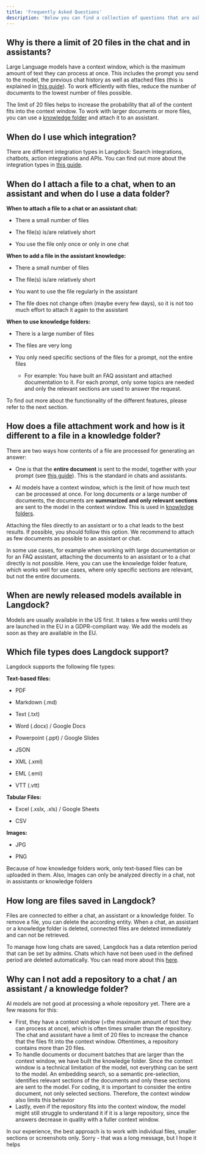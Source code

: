 ```yaml
---
title: 'Frequently Asked Questions'
description: 'Below you can find a collection of questions that are asked regularly.'
---
```


## Why is there a limit of 20 files in the chat and in assistants?

Large Language models have a context window, which is the maximum amount of text they can process at once. This includes the prompt you send to the model, the previous chat history as well as attached files (this is explained in [this guide](https://docs.langdock.com/resources/basics)). To work efficiently with files, reduce the number of documents to the lowest number of files possible.

The limit of 20 files helps to increase the probability that all of the content fits into the context window. To work with larger documents or more files, you can use a [knowledge folder](https://docs.langdock.com/settings/knowledge-folders/introduction) and attach it to an assistant.

## When do I use which integration?

There are different integration types in Langdock: Search integrations, chatbots, action integrations and APIs. You can find out more about the integration types in [this guide](https://docs.langdock.com/settings/integrations/types).

## When do I attach a file to a chat, when to an assistant and when do I use a data folder?

**When to attach a file to a chat or an assistant chat:**

* There a small number of files

* The file(s) is/are relatively short

* You use the file only once or only in one chat

**When to add a file in the assistant knowledge:**

* There a small number of files

* The file(s) is/are relatively short

* You want to use the file regularly in the assistant

* The file does not change often (maybe every few days), so it is not too much effort to attach it again to the assistant

**When to use knowledge folders:**

* There is a large number of files

* The files are very long

* You only need specific sections of the files for a prompt, not the entire files

  * For example: You have built an FAQ assistant and attached documentation to it. For each prompt, only some topics are needed and only the relevant sections are used to answer the request.

To find out more about the functionality of the different features, please refer to the next section.

## How does a file attachment work and how is it different to a file in a knowledge folder?

There are two ways how contents of a file are processed for generating an answer:

* One is that the **entire document** is sent to the model, together with your prompt (see [this guide](https://docs.langdock.com/resources/basics)). This is the standard in chats and assistants.

* AI models have a context window, which is the limit of how much text can be processed at once. For long documents or a large number of documents, the documents are **summarized and only relevant sections** are sent to the model in the context window. This is used in [knowledge folders](https://docs.langdock.com/settings/knowledge-folders/introduction).

Attaching the files directly to an assistant or to a chat leads to the best results. If possible, you should follow this option. We recommend to attach as few documents as possible to an assistant or chat.

In some use cases, for example when working with large documentation or for an FAQ assistant, attaching the documents to an assistant or to a chat directly is not possible. Here, you can use the knowledge folder feature, which works well for use cases, where only specific sections are relevant, but not the entire documents.

## When are newly released models available in Langdock?

Models are usually available in the US first. It takes a few weeks until they are launched in the EU in a GDPR-compliant way. We add the models as soon as they are available in the EU.

## Which file types does Langdock support?

Langdock supports the following file types:

**Text-based files:**

* PDF

* Markdown (.md)

* Text (.txt)

* Word (.docx) / Google Docs

* Powerpoint (.ppt) / Google Slides

* JSON

* XML (.xml)

* EML (.eml)

* VTT (.vtt)

**Tabular Files:**

* Excel (.xslx, .xls) / Google Sheets

* CSV

**Images:**

* JPG

* PNG

<Info>Because of how knowledge folders work, only text-based files can be uploaded in them. Also, Images can only be analyzed directly in a chat, not in assistants or knowledge folders</Info>

## How long are files saved in Langdock?

Files are connected to either a chat, an assistant or a knowledge folder. To remove a file, you can delete the according entity. When a chat, an assistant or a knowledge folder is deleted, connected files are deleted immediately and can not be retrieved.

To manage how long chats are saved, Langdock has a data retention period that can be set by admins. Chats which have not been used in the defined period are deleted automatically. You can read more about this [here](https://docs.langdock.com/settings/workspace#chat).

## Why can I not add a repository to a chat / an assistant / a knowledge folder?
AI models are not good at processing a whole repository yet. There are a few reasons for this:
- First, they have a context window (=the maximum amount of text they can process at once), which is often times smaller than the repository. The chat and assistant have a limit of 20 files to increase the chance that the files fit into the context window. Oftentimes, a repository contains more than 20 files.
- To handle documents or document batches that are larger than the context window, we have built the knowledge folder. Since the context window is a technical limitation of the model, not everything can be sent to the model. An embedding search, so a semantic pre-selection, identifies relevant sections of the documents and only these sections are sent to the model. For coding, it is important to consider the entire document, not only selected sections. Therefore, the context window also limits this behavior
- Lastly, even if the repository fits into the context window, the model might still struggle to understand it if it is a large repository, since the answers decrease in quality with a fuller context window.

In our experience, the best approach is to work with individual files, smaller sections or screenshots only. Sorry - that was a long message, but I hope it helps
